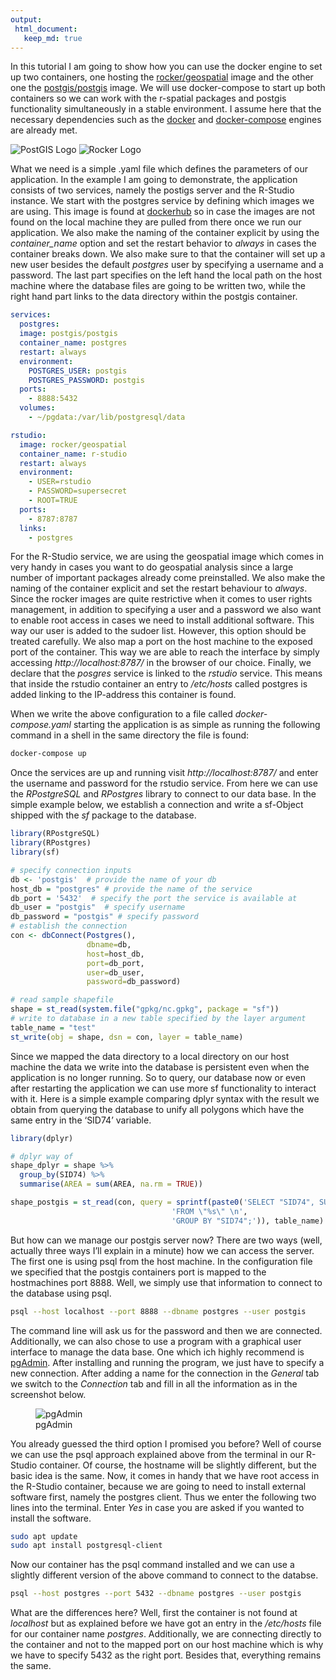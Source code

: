 ```yaml
---
output:
 html_document:
   keep_md: true
---
```


In this tutorial I am going to show how you can use the docker engine to set up 
two containers, one hosting the [rocker/geospatial](https://hub.docker.com/r/rocker/geospatial) 
image and the other one the [postgis/postgis](https://hub.docker.com/r/postgis/postgis)
image. We will use docker-compose to start up both containers
so we can work with the r-spatial packages and postgis functionality simultaneously
in a stable environment.
I assume here that the necessary dependencies such as the [docker](https://docs.docker.com/get-docker/) and 
[docker-compose](https://docs.docker.com/compose/install/) engines are already met.

![PostGIS Logo](https://www.osgeo.org/wp-content/uploads/postgis-logo-1.png)
![Rocker Logo](https://secure.gravatar.com/avatar/5809d093183fe6ca0174066078054949.jpg?s=80&r=g&d=mm)

What we need is a simple .yaml file which defines the parameters of our application.
In the example I am going to demonstrate, the application consists of two services,
namely the postigs server and the R-Studio instance. We start with the postgres 
service by defining which images we are using. This image is found at [dockerhub](https://hub.docker.com/)
so in case the images are not found on the local machine they are pulled from there
once we run our application. We also make the naming of the container explicit by
using the _container_name_ option and set the restart behavior to _always_ in cases
the container breaks down. We also make sure to that the container will set up
a new user besides the default _postgres_ user by specifying a username and a password.
The last part specifies on the left hand the local path on the host machine where 
the database files are going to be written two, while the right hand part
links to the data directory within the postgis container.

```yaml
services:
  postgres:
  image: postgis/postgis
  container_name: postgres
  restart: always
  environment:
    POSTGRES_USER: postgis
    POSTGRES_PASSWORD: postgis
  ports:
    - 8888:5432
  volumes:
    - ~/pgdata:/var/lib/postgresql/data

rstudio:
  image: rocker/geospatial
  container_name: r-studio
  restart: always
  environment:
    - USER=rstudio
    - PASSWORD=supersecret
    - ROOT=TRUE
  ports:
    - 8787:8787
  links: 
    - postgres
```

For the R-Studio service, we are using the geospatial image which comes in very
handy in cases you want to do geospatial analysis since a large number of important
packages already come preinstalled. We also make the naming of the container explicit
and set the restart behaviour to _always_. Since the rocker images are quite restrictive
when it comes to user rights management, in addition to specifying a user and a 
password we also want to enable root access in cases we need to install additional
software. This way our user is added to the sudoer list. However, this option
should be treated carefully. We also map a port on the host machine to the exposed
port of the container. This way we are able to reach the interface by simply 
accessing *http://localhost:8787/* in the browser of our choice. Finally, we declare
that the _posgres_ service is linked to the _rstudio_ service. This means that inside
the rstudio container an entry to _/etc/hosts_ called postgres is added linking
to the IP-address this container is found.

When we write the above configuration to a file called _docker-compose.yaml_ starting
the application is as simple as running the following command in a shell in the
same directory the file is found:

```bash
docker-compose up
```

Once the services are up and running visit *http://localhost:8787/* and enter 
the username and password for the rstudio service. From here we can use the _RPostgreSQL_
and _RPostgres_ library to connect to our data base. In the simple example below,
we establish a connection and write a sf-Object shipped with the _sf_ package to the 
database.

```r
library(RPostgreSQL)
library(RPostgres)
library(sf)

# specify connection inputs
db <- 'postgis'  # provide the name of your db
host_db = "postgres" # provide the name of the service
db_port = '5432'  # specify the port the service is available at
db_user = "postgis"  # specify username
db_password = "postgis" # specify password
# establish the connection
con <- dbConnect(Postgres(), 
                 dbname=db, 
                 host=host_db, 
                 port=db_port, 
                 user=db_user, 
                 password=db_password)

# read sample shapefile
shape = st_read(system.file("gpkg/nc.gpkg", package = "sf"))
# write to database in a new table specified by the layer argument
table_name = "test"
st_write(obj = shape, dsn = con, layer = table_name)

```

Since we mapped the data directory to a local directory on our host machine
the data we write into the database is persistent even when the application 
is no longer running. So to query, our database now or even after restarting the 
application we can use more sf functionality to interact with it.
Here is a simple example comparing dplyr syntax with the result we obtain from
querying the database to unify all polygons which have the same entry in the 'SID74' 
variable.

```r
library(dplyr)

# dplyr way of 
shape_dplyr = shape %>%
  group_by(SID74) %>%
  summarise(AREA = sum(AREA, na.rm = TRUE))

shape_postgis = st_read(con, query = sprintf(paste0('SELECT "SID74", SUM("AREA") as "AREA", ST_UNION(geom) as geom \n',
                                    'FROM \"%s\" \n',
                                    'GROUP BY "SID74";')), table_name)
```

But how can we manage our postgis server now? There are two ways (well, actually
three ways I'll explain in a minute) how we can access the server. The first one is using psql from the host 
machine. In the configuration file we specified that the postgis containers port
is mapped to the hostmachines port 8888. Well, we simply use that information
to connect to the database using psql.

```bash
psql --host localhost --port 8888 --dbname postgres --user postgis
```

The command line will ask us for the password and then we are connected. 
Additionally, we can also chose to use a program with a graphical user interface
to manage the data base. One which ich highly recommend is [pgAdmin](https://www.pgadmin.org/).
After installing and running the program, we just have to specify a new connection.
After adding a name for the connection in the _General_ tab we switch to the
_Connection_ tab and fill in all the information as in the screenshot below.  

![pgAdmin](../assets/images/pgAdmin.png)

You already guessed the third option I promised you before? Well of course we can
use the psql approach explained above from the terminal in our R-Studio container.
Of course, the hostname will be slightly different, but the basic idea is the same.
Now, it comes in handy that we have root access in the R-Studio container, because
we are going to need to install external software first, namely the postgres client.
Thus we enter the following two lines into the terminal. Enter _Yes_ in case
you are asked if you wanted to install the software.

```bash
sudo apt update
sudo apt install postgresql-client
```

Now our container has the psql command installed and we can use a slightly different
version of the above command to connect to the databse.

```bash
psql --host postgres --port 5432 --dbname postgres --user postgis
```

What are the differences here? Well, first the container is not found at _localhost_
but as explained before we have got an entry in the _/etc/hosts_ file for our
container name _postgres_. Additionally, we are connecting directly to the container
and not to the mapped port on our host machine which is why we have to specify 5432
as the right port. Besides that, everything remains the same.


